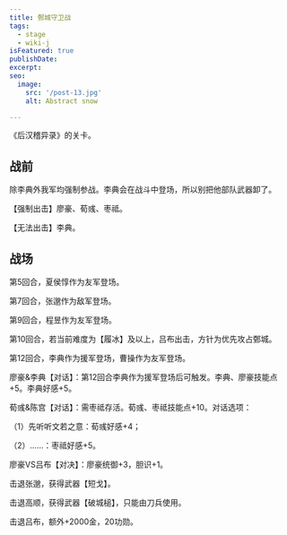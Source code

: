 ```yaml
---
title: 鄄城守卫战
tags:
  - stage
  - wiki-j
isFeatured: true
publishDate: 
excerpt: 
seo:
  image:
    src: '/post-13.jpg'
    alt: Abstract snow

---
```



《后汉稽异录》的关卡。

<h2  class='section-title'>战前</h2>

除李典外我军均强制参战。李典会在战斗中登场，所以别把他部队武器卸了。

【强制出击】廖豪、荀彧、枣祗。

【无法出击】李典。

<h2  class='section-title'>战场</h2>

第5回合，夏侯惇作为友军登场。

第7回合，张邈作为敌军登场。

第9回合，程昱作为友军登场。

第10回合，若当前难度为【履冰】及以上，吕布出击，方针为优先攻占鄄城。

第12回合，李典作为援军登场，曹操作为友军登场。

廖豪&李典【对话】：第12回合李典作为援军登场后可触发。李典、廖豪技能点+5。李典好感+5。

荀彧&陈宫【对话】：需枣祗存活。荀彧、枣祗技能点+10。对话选项：

（1）先听听文若之意：荀彧好感+4；

（2）……：枣祗好感+5。

廖豪VS吕布【对决】：廖豪统御+3，胆识+1。

击退张邈，获得武器【短戈】。

击退高顺，获得武器【破城槌】，只能由刀兵使用。

击退吕布，额外+2000金，20功勋。
